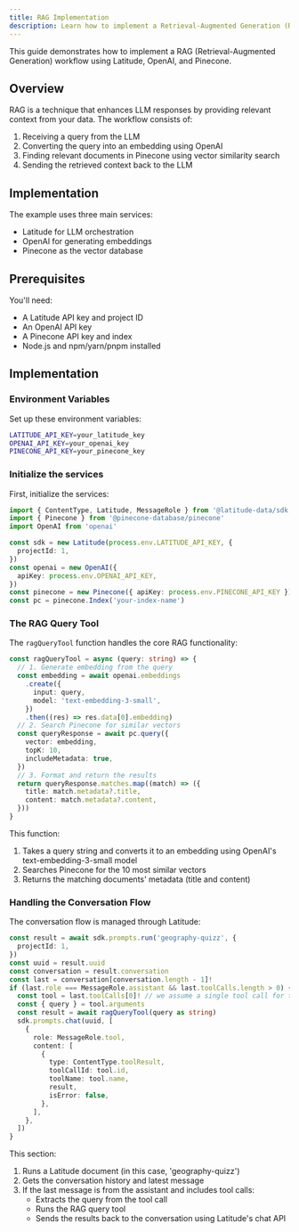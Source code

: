 ```yaml
---
title: RAG Implementation
description: Learn how to implement a Retrieval-Augmented Generation (RAG) workflow with Latitude
---
```


This guide demonstrates how to implement a RAG (Retrieval-Augmented Generation) workflow using Latitude, OpenAI, and Pinecone.

## Overview

RAG is a technique that enhances LLM responses by providing relevant context from your data. The workflow consists of:

1. Receiving a query from the LLM
2. Converting the query into an embedding using OpenAI
3. Finding relevant documents in Pinecone using vector similarity search
4. Sending the retrieved context back to the LLM

## Implementation

The example uses three main services:

- Latitude for LLM orchestration
- OpenAI for generating embeddings
- Pinecone as the vector database

## Prerequisites

You'll need:

- A Latitude API key and project ID
- An OpenAI API key
- A Pinecone API key and index
- Node.js and npm/yarn/pnpm installed

## Implementation

### Environment Variables

Set up these environment variables:

```bash
LATITUDE_API_KEY=your_latitude_key
OPENAI_API_KEY=your_openai_key
PINECONE_API_KEY=your_pinecone_key
```

### Initialize the services

First, initialize the services:

```typescript
import { ContentType, Latitude, MessageRole } from '@latitude-data/sdk'
import { Pinecone } from '@pinecone-database/pinecone'
import OpenAI from 'openai'

const sdk = new Latitude(process.env.LATITUDE_API_KEY, {
  projectId: 1,
})
const openai = new OpenAI({
  apiKey: process.env.OPENAI_API_KEY,
})
const pinecone = new Pinecone({ apiKey: process.env.PINECONE_API_KEY })
const pc = pinecone.Index('your-index-name')
```

### The RAG Query Tool

The `ragQueryTool` function handles the core RAG functionality:

```typescript
const ragQueryTool = async (query: string) => {
  // 1. Generate embedding from the query
  const embedding = await openai.embeddings
    .create({
      input: query,
      model: 'text-embedding-3-small',
    })
    .then((res) => res.data[0].embedding)
  // 2. Search Pinecone for similar vectors
  const queryResponse = await pc.query({
    vector: embedding,
    topK: 10,
    includeMetadata: true,
  })
  // 3. Format and return the results
  return queryResponse.matches.map((match) => ({
    title: match.metadata?.title,
    content: match.metadata?.content,
  }))
}
```

This function:

1. Takes a query string and converts it to an embedding using OpenAI's text-embedding-3-small model
2. Searches Pinecone for the 10 most similar vectors
3. Returns the matching documents' metadata (title and content)

### Handling the Conversation Flow

The conversation flow is managed through Latitude:

```typescript
const result = await sdk.prompts.run('geography-quizz', {
  projectId: 1,
})
const uuid = result.uuid
const conversation = result.conversation
const last = conversation[conversation.length - 1]!
if (last.role === MessageRole.assistant && last.toolCalls.length > 0) {
  const tool = last.toolCalls[0]! // we assume a single tool call for this example
  const { query } = tool.arguments
  const result = await ragQueryTool(query as string)
  sdk.prompts.chat(uuid, [
    {
      role: MessageRole.tool,
      content: [
        {
          type: ContentType.toolResult,
          toolCallId: tool.id,
          toolName: tool.name,
          result,
          isError: false,
        },
      ],
    },
  ])
}
```

This section:

1. Runs a Latitude document (in this case, 'geography-quizz')
2. Gets the conversation history and latest message
3. If the last message is from the assistant and includes tool calls:
   - Extracts the query from the tool call
   - Runs the RAG query tool
   - Sends the results back to the conversation using Latitude's chat API
